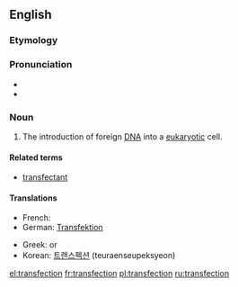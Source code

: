 ==English==

===Etymology===
{{blend|trans-|infection}}

===Pronunciation===
* {{IPA|tɹænzˈfɛkʃən}}
* {{rhymes|ɛkʃən}}

===Noun===
{{wikipedia}}
{{en-noun}}

# {{molecular biology}} The introduction of foreign [[DNA]] into a [[eukaryotic]] cell.

====Related terms====
* [[transfectant]]

====Translations====
{{trans-top|introduction of foreign DNA into a eukaryotic cell}}
* French: {{t+|fr|transfection}}
* German: [[Transfektion]] {{f}}
{{trans-mid}}
* Greek: {{t+|el|επιμόλυνση}} or {{t+|el|διαμόλυνση}}
* Korean: [[트랜스펙션]] (teuraenseupeksyeon)
{{trans-bottom}}

[[el:transfection]]
[[fr:transfection]]
[[pl:transfection]]
[[ru:transfection]]